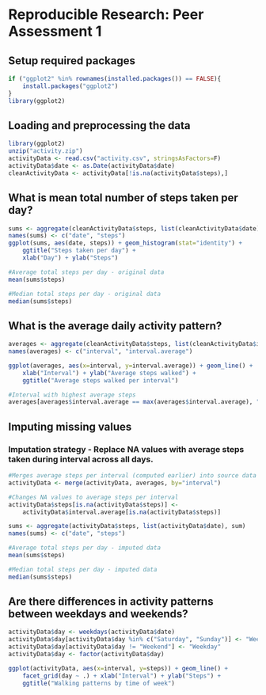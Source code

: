 # Reproducible Research: Peer Assessment 1

## Setup required packages
```r
if ("ggplot2" %in% rownames(installed.packages()) == FALSE){
    install.packages("ggplot2")
}
library(ggplot2)
```

## Loading and preprocessing the data
```r
library(ggplot2)
unzip("activity.zip")
activityData <- read.csv("activity.csv", stringsAsFactors=F)
activityData$date <- as.Date(activityData$date)
cleanActivityData <- activityData[!is.na(activityData$steps),]
```

## What is mean total number of steps taken per day?
```r
sums <- aggregate(cleanActivityData$steps, list(cleanActivityData$date), sum)
names(sums) <- c("date", "steps")
ggplot(sums, aes(date, steps)) + geom_histogram(stat="identity") +
    ggtitle("Steps taken per day") +
    xlab("Day") + ylab("Steps")

#Average total steps per day - original data
mean(sums$steps)

#Median total steps per day - original data
median(sums$steps)
```

## What is the average daily activity pattern?
```r
averages <- aggregate(cleanActivityData$steps, list(cleanActivityData$interval), mean)
names(averages) <- c("interval", "interval.average")

ggplot(averages, aes(x=interval, y=interval.average)) + geom_line() +
    xlab("Interval") + ylab("Average steps walked") +
    ggtitle("Average steps walked per interval")

#Interval with highest average steps
averages[averages$interval.average == max(averages$interval.average), "interval"]
```

## Imputing missing values
### Imputation strategy - Replace NA values with average steps taken during interval across all days.
```r
#Merges average steps per interval (computed earlier) into source data 
activityData <- merge(activityData, averages, by="interval")

#Changes NA values to average steps per interval
activityData$steps[is.na(activityData$steps)] <-
    activityData$interval.average[is.na(activityData$steps)]

sums <- aggregate(activityData$steps, list(activityData$date), sum)
names(sums) <- c("date", "steps")

#Average total steps per day - imputed data
mean(sums$steps)

#Median total steps per day - imputed data
median(sums$steps)
```

## Are there differences in activity patterns between weekdays and weekends?
```r
activityData$day <- weekdays(activityData$date)
activityData$day[activityData$day %in% c("Saturday", "Sunday")] <- "Weekend"
activityData$day[activityData$day != "Weekend"] <- "Weekday"
activityData$day <- factor(activityData$day)

ggplot(activityData, aes(x=interval, y=steps)) + geom_line() +
    facet_grid(day ~ .) + xlab("Interval") + ylab("Steps") +
    ggtitle("Walking patterns by time of week")
```